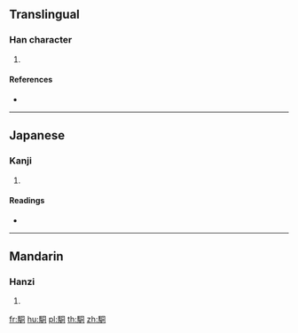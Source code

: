 {{character info/new}}
==Translingual==

===Han character===
{{Han char|rn=187|rad=馬|as=06|sn=16|four=77320|canj=SFBMR}}

# {{defn|Han|sort=馬06}}

====References====
* {{Han ref|kx=1437.280|dkj=44710|dj=1962.130|hdz=74553.060|uh=99E7|ud=39399|bh=EC69|bd=60521}}

----

==Japanese==

===Kanji===
{{ja-kanji|grade=|rs=馬06}}

# {{defn|lang=ja|sort=馬06}}

====Readings====
* {{ja-readings|on=[[とう]] (tō), [[ず]] (zu)|kun=[[はしる]] (hashiru)}}

----

==Mandarin==

===Hanzi===
{{cmn-hanzi|pin=[[dòng]] ([[dong4]])|wg=tung<sup>4</sup>}}

# {{defn|lang=cmn|sort=馬06}}

[[fr:駧]]
[[hu:駧]]
[[pl:駧]]
[[th:駧]]
[[zh:駧]]
